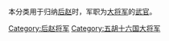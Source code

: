 本分类用于归纳[[后赵|后赵]]时，军职为[[大將軍_(中國)|大将军]]的[[武官|武官]]。

[[Category:后赵将军|Category:后赵将军]]
[[Category:五胡十六国大将军|Category:五胡十六国大将军]]